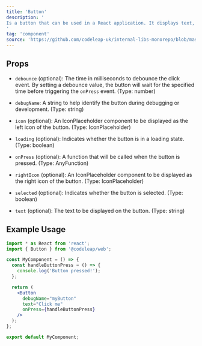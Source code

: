```yaml
---
title: 'Button'
description: '
Is a button that can be used in a React application. It displays text, icons, and provides various interactive features like debouncing and loading indicators. Users can interact with the button by clicking on it.
'
tag: 'component'
source: 'https://github.com/codeleap-uk/internal-libs-monorepo/blob/master/packages/web/src/components/Button/index.tsx'
---
```


## Props
- `debounce` (optional): The time in milliseconds to debounce the click event. By setting a debounce value, the button will wait for the specified time before triggering the `onPress` event. (Type: number)

- `debugName`: A string to help identify the button during debugging or development. (Type: string)

- `icon` (optional): An IconPlaceholder component to be displayed as the left icon of the button. (Type: IconPlaceholder)

- `loading` (optional): Indicates whether the button is in a loading state. (Type: boolean)

- `onPress` (optional): A function that will be called when the button is pressed. (Type: AnyFunction)

- `rightIcon` (optional): An IconPlaceholder component to be displayed as the right icon of the button. (Type: IconPlaceholder)

- `selected` (optional): Indicates whether the button is selected. (Type: boolean)

- `text` (optional): The text to be displayed on the button. (Type: string)

## Example Usage
```jsx
import * as React from 'react';
import { Button } from '@codeleap/web';

const MyComponent = () => {
  const handleButtonPress = () => {
    console.log('Button pressed!');
  };

  return (
    <Button
      debugName="myButton"
      text="Click me"
      onPress={handleButtonPress}
    />
  );
};

export default MyComponent;
```